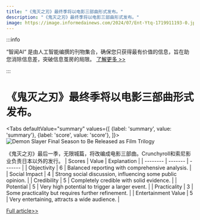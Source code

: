 ```yaml
---
title: "《鬼灭之刃》最终季将以电影三部曲形式发布。"
description: "《鬼灭之刃》最终季将以电影三部曲形式发布。"
image: https://image.informedainews.com/2024/07/Ent-Ytq-1719911193-0.jpg
---
```



:::info

“智闻AI“ 是由人工智能编撰的刊物集合，确保您只获得最有价值的信息，旨在助您消除信息差，突破信息茧房的局限。  [了解更多 >>](/)

:::

# 《鬼灭之刃》最终季将以电影三部曲形式发布。


<Tabs
	defaultValue="summary"
	values={[
	{label: 'summary', value: 'summary'},
	{label: 'score', value: 'score'},
]}>
<TabItem value="summary">
<img
  src="https://image.informedainews.com/2024/07/Ent-Ytq-1719911193-0.jpg"
  alt="Demon Slayer Final Season to Be Released as Film Trilogy"
/>



《鬼灭之刃》最后一季，无限城篇，将改编成电影三部曲。Crunchyroll和索尼影业负责日本以外的发行。
</TabItem>
<TabItem value="score">
	| Scores     | Value   | Explanation |
	| -------- | ------- | ------- |
	| Objectivity  | 6    | Balanced reporting with comprehensive analysis.    |
	| Social Impact | 4     | Strong social discussion, influencing some public opinion.    |
	| Credibility    | 5    | Completely credible with solid evidence.    |
	| Potential    | 5    | Very high potential to trigger a larger event.    |
	| Practicality    | 3    | Some practicality but requires further refinement.    |
	| Entertainment Value    | 5    | Very entertaining, attracts a wide audience.    |
</TabItem>
</Tabs>

[Full article>>](https://www.ign.com/articles/demon-slayers-final-season-to-be-released-as-film-trilogy)
